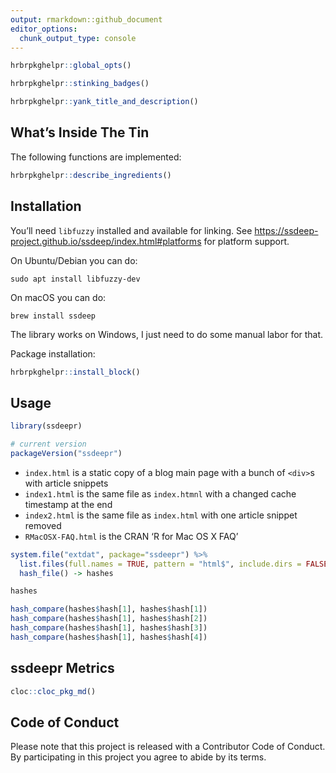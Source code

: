 ```yaml
---
output: rmarkdown::github_document
editor_options: 
  chunk_output_type: console
---
```

```r
hrbrpkghelpr::global_opts()
```

```r
hrbrpkghelpr::stinking_badges()
```

```r
hrbrpkghelpr::yank_title_and_description()
```

## What's Inside The Tin

The following functions are implemented:

```r
hrbrpkghelpr::describe_ingredients()
```

## Installation

You'll need `libfuzzy` installed and available for linking. See <https://ssdeep-project.github.io/ssdeep/index.html#platforms> for platform support.

On Ubuntu/Debian you can do:

```shell
sudo apt install libfuzzy-dev
```

On macOS you can do:

```shell
brew install ssdeep
```

The library works on Windows, I just need to do some manual labor for that.

Package installation:

```r
hrbrpkghelpr::install_block()
```

## Usage

```r
library(ssdeepr)

# current version
packageVersion("ssdeepr")

```

- `index.html` is a static copy of a blog main page with a bunch of `<div>`s with article snippets
- `index1.html` is the same file as `index.htmnl` with a changed cache timestamp at the end
- `index2.html` is the same file as `index.html` with one article snippet removed
- `RMacOSX-FAQ.html` is the CRAN 'R for Mac OS X FAQ'

```r
system.file("extdat", package="ssdeepr") %>% 
  list.files(full.names = TRUE, pattern = "html$", include.dirs = FALSE) %>% 
  hash_file() -> hashes

hashes

hash_compare(hashes$hash[1], hashes$hash[1])
hash_compare(hashes$hash[1], hashes$hash[2])
hash_compare(hashes$hash[1], hashes$hash[3])
hash_compare(hashes$hash[1], hashes$hash[4])
```

## ssdeepr Metrics

```r
cloc::cloc_pkg_md()
```

## Code of Conduct

Please note that this project is released with a Contributor Code of Conduct. 
By participating in this project you agree to abide by its terms.
